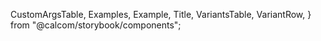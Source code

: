 
  CustomArgsTable,
  Examples,
  Example,
  Title,
  VariantsTable,
  VariantRow,
} from "@calcom/storybook/components";


<Meta title="UI/Form/TimezoneSelect" component={TimezoneSelect} />

<Title title="TimezoneSelect" suffix="Brief" subtitle="Version 1.0 — Last Update: 25 Aug 2023" />

## Definition

The `TimezoneSelect` component is used to display timezone options.

## Structure

The `TimezoneSelect` component can be used to display timezone options.

<CustomArgsTable of={TimezoneSelect} />

## Examples

<Examples title="TimezoneSelect">
  <Example title="Default">
    <StorybookTrpcProvider>
      <TimezoneSelect value="Africa/Douala" />
    </StorybookTrpcProvider>
  </Example>
  <Example title="Disabled">
    <StorybookTrpcProvider>
      <TimezoneSelect value="Africa/Douala" isDisabled />
    </StorybookTrpcProvider>
  </Example>
</Examples>

## TimezoneSelect Story

<Canvas>
  <Story
    name="TimezoneSelect"
    args={{
      className: "mt-24",
      value: "Africa/Douala",
      variant: "default",
      isDisabled: false,
      timezones: {
        "Timezone 1": "City 1",
        "Timezone 2": "City 2",
        "Timezone 3": "City 3",
      },
      isLoading: false,
    }}
    argTypes={{
      value: {
        control: { disable: true },
      },
      variant: {
        control: {
          type: "inline-radio",
          options: ["default", "minimal"],
        },
      },
    }}>
    {(args) => (
      <VariantsTable titles={["Default"]} columnMinWidth={350}>
        <VariantRow>
          <StorybookTrpcProvider>
            <TimezoneSelect {...args} />
          </StorybookTrpcProvider>
        </VariantRow>
      </VariantsTable>
    )}
  </Story>
</Canvas>
